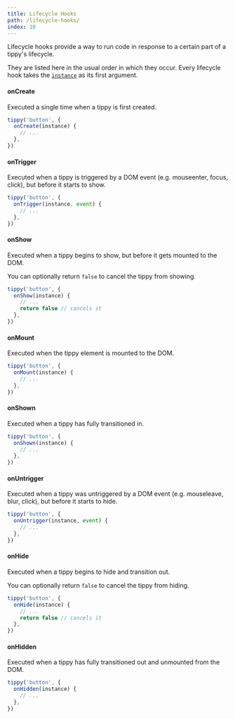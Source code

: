 ```yaml
---
title: Lifecycle Hooks
path: /lifecycle-hooks/
index: 10
---
```


Lifecycle hooks provide a way to run code in response to a certain part of a
tippy's lifecycle.

They are listed here in the usual order in which they occur. Every lifecycle
hook takes the [`instance`](/tippy-instance) as its first argument.

#### onCreate

Executed a single time when a tippy is first created.

```js
tippy('button', {
  onCreate(instance) {
    // ...
  },
})
```

#### onTrigger

Executed when a tippy is triggered by a DOM event (e.g. mouseenter, focus,
click), but before it starts to show.

```js
tippy('button', {
  onTrigger(instance, event) {
    // ...
  },
})
```

#### onShow

Executed when a tippy begins to show, but before it gets mounted to the DOM.

You can optionally return `false` to cancel the tippy from showing.

```js
tippy('button', {
  onShow(instance) {
    // ...
    return false // cancels it
  },
})
```

#### onMount

Executed when the tippy element is mounted to the DOM.

```js
tippy('button', {
  onMount(instance) {
    // ...
  },
})
```

#### onShown

Executed when a tippy has fully transitioned in.

```js
tippy('button', {
  onShown(instance) {
    // ...
  },
})
```

#### onUntrigger

Executed when a tippy was untriggered by a DOM event (e.g. mouseleave, blur,
click), but before it starts to hide.

```js
tippy('button', {
  onUntrigger(instance, event) {
    // ...
  },
})
```

#### onHide

Executed when a tippy begins to hide and transition out.

You can optionally return `false` to cancel the tippy from hiding.

```js
tippy('button', {
  onHide(instance) {
    // ...
    return false // cancels it
  },
})
```

#### onHidden

Executed when a tippy has fully transitioned out and unmounted from the DOM.

```js
tippy('button', {
  onHidden(instance) {
    // ...
  },
})
```

